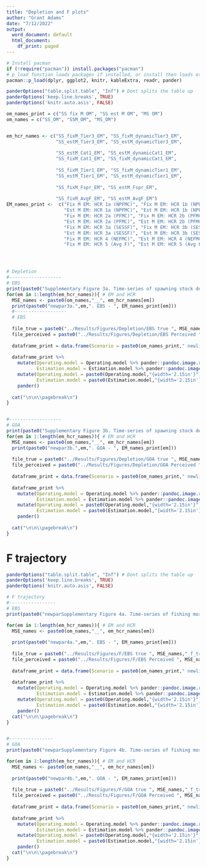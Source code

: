 ```yaml
---
title: "Depletion and F plots"
author: "Grant Adams"
date: "7/12/2022"
output:
  word_document: default
  html_document:
    df_print: paged
---
```


\newpage
```r
# Install pacman
if (!require("pacman")) install.packages("pacman")
# p_load function loads packages if installed, or install then loads otherwise
pacman::p_load(dplyr, ggplot2, knitr, kableExtra, readr, pander)
```



```r
panderOptions("table.split.table", "Inf") # Dont splits the table up
panderOptions('keep.line.breaks', TRUE)
panderOptions('knitr.auto.asis', FALSE)

om_names_print = c("SS fix M OM", "SS est M OM", "MS OM")
om_names = c("SS_OM", "SSM_OM", "MS_OM")


em_hcr_names <- c("SS_fixM_Tier3_EM", "SS_fixM_dynamicTier3_EM",
                  "SS_estM_Tier3_EM", "SS_estM_dynamicTier3_EM",
                  
                  "SS_estM_Cat1_EM", "SS_estM_dynamicCat1_EM",
                  "SS_fixM_Cat1_EM", "SS_fixM_dynamicCat1_EM", 
                  
                  "SS_fixM_Tier1_EM", "SS_fixM_dynamicTier1_EM", 
                  "SS_estM_Tier1_EM", "SS_estM_dynamicTier1_EM",
                  
                  "SS_fixM_Fspr_EM", "SS_estM_Fspr_EM",  
                  
                  "SS_fixM_AvgF_EM", "SS_estM_AvgF_EM")
EM_names_print <-  c("Fix M EM: HCR 1a (NPFMC)", "Fix M EM: HCR 1b (NPFMC)", 
                     "Est M EM: HCR 1a (NPFMC)", "Est M EM: HCR 1b (NPFMC)",
                     "Fix M EM: HCR 2a (PFMC)", "Fix M EM: HCR 2b (PFMC)", 
                     "Est M EM: HCR 2a (PFMC)", "Est M EM: HCR 2b (PFMC)", 
                     "Fix M EM: HCR 3a (SESSF)", "Fix M EM: HCR 3b (SESSF)", 
                     "Est M EM: HCR 3a (SESSF)", "Est M EM: HCR 3b (SESSF)", 
                     "Fix M EM: HCR 4 (NEFMC)", "Est M EM: HCR 4 (NEFMC)",
                     "Fix M EM: HCR 5 (Avg F)", "Est M EM: HCR 5 (Avg F)")




# Depletion
#-------------------
# EBS
print(paste0("Supplementary Figure 3a. Time-series of spawning stock depletion as determined from the operating model (OM; left) and terminal estimation model in the EBS under experiment 1. Depletion under equilibrium given no fishing is indicated by the black line and target and limit depletion is indicated by the blue and red lines, respectively."))
for(em in 1:length(em_hcr_names)){ # EM and HCR
  MSE_names <- paste0(om_names,"__", em_hcr_names[em])
  print(paste0("newpar3a.",em,". EBS - ", EM_names_print[em]))
  #-------------------
  # EBS
  
  file_true = paste0("../Results/Figures/Depletion/EBS true ", MSE_names,"_depletionssb_trajectory.png")
  file_perceived = paste0("../Results/Figures/Depletion/EBS Perceived ", MSE_names,"_depletionssb_trajectory.png")
  
  dataframe_print = data.frame(Scenario = paste0(om_names_print," newline ",EM_names_print[em]), "Operating model" = file_true, "Estimation model" = file_perceived)
  
  dataframe_print %>%
    mutate(Operating.model = Operating.model %>% pander::pandoc.image.return(),
           Estimation.model = Estimation.model %>% pander::pandoc.image.return()) %>%
    mutate(Operating.model = paste0(Operating.model,"{width='2.15in'}"),
           Estimation.model = paste0(Estimation.model,"{width='2.15in'}")) %>%
    pander()
  
  cat("\n\n\\pagebreak\n")
}


#-------------------
# GOA
print(paste0("Supplementary Figure 3b. Time-series of spawning stock depletion as determined from the operating model (OM; left) and terminal estimation model in the GOA under experiment 1. Depletion under equilibrium given no fishing is indicated by the black line and target and limit depletion is indicated by the blue and red lines, respectively."))
for(em in 1:length(em_hcr_names)){ # EM and HCR
  MSE_names <- paste0(om_names,"__", em_hcr_names[em])
  print(paste0("newpar3b.",em,". GOA - ", EM_names_print[em]))
  
  file_true = paste0("../Results/Figures/Depletion/GOA true ", MSE_names,"_depletionssb_trajectory.png")
  file_perceived = paste0("../Results/Figures/Depletion/GOA Perceived ", MSE_names,"_depletionssb_trajectory.png")
  
  dataframe_print = data.frame(Scenario = paste0(om_names_print," newline ",EM_names_print[em]), "Operating model" = file_true, "Estimation model" = file_perceived)
  
  dataframe_print %>%
    mutate(Operating.model = Operating.model %>% pander::pandoc.image.return(),
           Estimation.model = Estimation.model %>% pander::pandoc.image.return()) %>%
    mutate(Operating.model = paste0(Operating.model,"{width='2.15in'}"),
           Estimation.model = paste0(Estimation.model,"{width='2.15in'}")) %>%
    pander()
  
  cat("\n\n\\pagebreak\n")
}

```


# F trajectory
\newpage
```r
panderOptions("table.split.table", "Inf") # Dont splits the table up
panderOptions('keep.line.breaks', TRUE)
panderOptions('knitr.auto.asis', FALSE)

# F trajectory
#-----------------
# EBS
print(paste0("newparSupplementary Figure 4a. Time-series of fishing mortality as determined from the operating model (OM; left) and terminal estimation model in the EBS under experiment 1. Target and limit reference points are indicated by the blue and red lines, respectively."))

for(em in 1:length(em_hcr_names)){ # EM and HCR
  MSE_names <- paste0(om_names,"__", em_hcr_names[em])
  
  print(paste0("newpar4a.",em,". EBS - ", EM_names_print[em]))
  
  file_true = paste0("../Results/Figures/F/EBS true ", MSE_names,"_f_trajectory.png")
  file_perceived = paste0("../Results/Figures/F/EBS Perceived ", MSE_names,"_f_trajectory.png")
  
  dataframe_print = data.frame(Scenario = paste0(om_names_print," newline ",EM_names_print[em]), "Operating model" = file_true, "Estimation model" = file_perceived)
  
  dataframe_print %>%
    mutate(Operating.model = Operating.model %>% pander::pandoc.image.return(),
           Estimation.model = Estimation.model %>% pander::pandoc.image.return()) %>%
    mutate(Operating.model = paste0(Operating.model,"{width='2.15in'}"),
           Estimation.model = paste0(Estimation.model,"{width='2.15in'}")) %>%
    pander()
  cat("\n\n\\pagebreak\n")
}


#----------------
# GOA
print(paste0("newparSupplementary Figure 4b. Time-series of fishing mortality as determined from the operating model (OM; left) and terminal estimation model in the GOA under experiment 1. Target and limit reference points are indicated by the blue and red lines, respectively."))

for(em in 1:length(em_hcr_names)){ # EM and HCR
  MSE_names <- paste0(om_names,"__", em_hcr_names[em])
  
  print(paste0("newpar4b.",em,". GOA - ", EM_names_print[em]))
  
  file_true = paste0("../Results/Figures/F/GOA true ", MSE_names,"_f_trajectory.png")
  file_perceived = paste0("../Results/Figures/F/GOA Perceived ", MSE_names,"_f_trajectory.png")
  
  dataframe_print = data.frame(Scenario = paste0(om_names_print," newline ",EM_names_print[em]), "Operating model" = file_true, "Estimation model" = file_perceived)
  
  dataframe_print %>%
    mutate(Operating.model = Operating.model %>% pander::pandoc.image.return(),
           Estimation.model = Estimation.model %>% pander::pandoc.image.return()) %>%
    mutate(Operating.model = paste0(Operating.model,"{width='2.15in'}"),
           Estimation.model = paste0(Estimation.model,"{width='2.15in'}")) %>%
    pander()
  cat("\n\n\\pagebreak\n")
}


```
